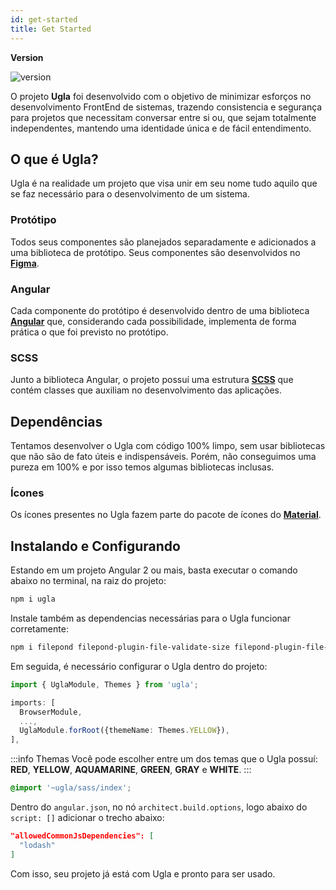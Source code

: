 ```yaml
---
id: get-started
title: Get Started
---
```


**Version**

![version](https://img.shields.io/npm/v/ugla)

O projeto **Ugla** foi desenvolvido com o objetivo de minimizar esforços no desenvolvimento FrontEnd de sistemas, trazendo consistencia e segurança para projetos que necessitam conversar entre si ou, que sejam totalmente independentes, mantendo uma identidade única e de fácil entendimento.

## O que é Ugla?
Ugla é na realidade um projeto que visa unir em seu nome tudo aquilo que se faz necessário para o desenvolvimento de um sistema.

### Protótipo
Todos seus componentes são planejados separadamente e adicionados a uma biblioteca de protótipo. Seus componentes são desenvolvidos no [**Figma**](https://www.figma.com/).

### Angular
Cada componente do protótipo é desenvolvido dentro de uma biblioteca [**Angular**](https://angular.io/) que, considerando cada possibilidade, implementa de forma prática o que foi previsto no protótipo.

### SCSS
Junto a biblioteca Angular, o projeto possuí uma estrutura [**SCSS**](https://sass-lang.com/) que contém classes que auxiliam no desenvolvimento das aplicações.

## Dependências
Tentamos desenvolver o Ugla com código 100% limpo, sem usar bibliotecas que não são de fato úteis e indispensáveis. Porém, não conseguimos uma pureza em 100% e por isso temos algumas bibliotecas inclusas.

### Ícones
Os ícones presentes no Ugla fazem parte do pacote de ícones do [**Material**](https://material.io/resources/icons/?style=baseline).

## Instalando e Configurando
Estando em um projeto Angular 2 ou mais, basta executar o comando abaixo no terminal, na raiz do projeto:

```bash
npm i ugla
```

Instale também as dependencias necessárias para o Ugla funcionar corretamente:

```bash
npm i filepond filepond-plugin-file-validate-size filepond-plugin-file-validate-type filepond-plugin-image-crop filepond-plugin-image-exif-orientation filepond-plugin-image-preview filepond-plugin-image-resize filepond-plugin-image-transform filepond-plugin-image-validate-size js-datepicker ngx-filepond moment tooltip.js
```

Em seguida, é necessário configurar o Ugla dentro do projeto:

```jsx title="path/src/app/app.module.ts"
import { UglaModule, Themes } from 'ugla';
```

```typescript {4} title="path/src/app/app.module.ts"
imports: [
  BrowserModule,
  ...,
  UglaModule.forRoot({themeName: Themes.YELLOW}),
],
```

:::info Themas
Você pode escolher entre um dos temas que o Ugla possuí: **RED**, **YELLOW**, **AQUAMARINE**, **GREEN**, **GRAY** e **WHITE**.
:::

```scss title="path/style.scss"
@import '~ugla/sass/index';
```

Dentro do `angular.json`, no nó `architect.build.options`, logo abaixo do `script: []` adicionar o trecho abaixo:

```json title="path/angular.json"
"allowedCommonJsDependencies": [
  "lodash"
]
```

Com isso, seu projeto já está com Ugla e pronto para ser usado.
